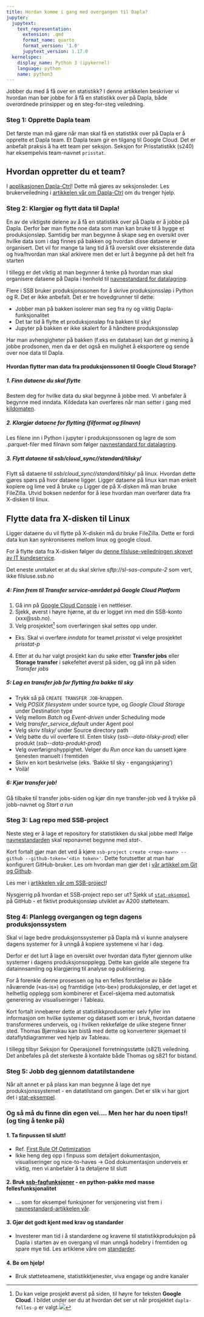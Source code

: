 ```yaml
---
title: Hordan komme i gang med overgangen til Dapla?
jupyter:
  jupytext:
    text_representation:
      extension: .qmd
      format_name: quarto
      format_version: '1.0'
      jupytext_version: 1.17.0
  kernelspec:
    display_name: Python 3 (ipykernel)
    language: python
    name: python3
---
```


Jobber du med å få over en statistikk? 
I denne artikkelen beskriver vi hvordan man bør jobbe for å få en statistikk over på Dapla, både overordnede prinsipper og en steg-for-steg veiledning.

### Steg 1: Opprette Dapla team

Det første man må gjøre når man skal få en statistikk over på Dapla er å opprette et Dapla team. Et Dapla team gir en tilgang til Google Cloud. Det er anbefalt praksis å ha ett team per seksjon. Seksjon for Prisstatistikk (s240) har eksempelvis team-navnet `prisstat`.

::: {.callout-tip}
# Hvordan oppretter du et team?
I [applikasjonen Dapla-Ctrl](https://dapla-ctrl.intern.ssb.no/)! Dette må gjøres av seksjonsleder. Les brukerveiledning i [artikkelen vår om Dapla-Ctrl](https://manual.dapla.ssb.no/statistikkere/dapla-ctrl.html#opprette-team) om du trenger hjelp.
:::

### Steg 2: Klargjør og flytt data til Dapla!

En av de viktigste delene av å få en statistikk over på Dapla er å jobbe på Dapla. Derfor bør man flytte noe data som man kan bruke til å bygge et produksjonsløp. Samtidig bør man begynne å skape seg en oversikt over hvilke data som i dag finnes på bakken og hvordan disse dataene er organisert. Det vil for mange ta lang tid å få oversikt over eksisterende data og hva/hvordan man skal arkivere men det er lurt å begynne på det helt fra starten

I tillegg er det viktig at man begynner å tenke på hvordan man skal organisere dataene på Dapla i henhold til [navnestandard for datalagring](https://manual.dapla.ssb.no/statistikkere/navnestandard.html#mappestruktur).

Flere i SSB bruker produksjonssonen for å skrive produksjonssløp i Python og R. Det er ikke anbefalt. Det er tre hovedgrunner til dette:

* Jobber man på bakken isolerer man seg fra ny og viktig Dapla-funksjonalitet
* Det tar tid å flytte et produksjonsløp fra bakken til sky!
* Jupyter på bakken er ikke skalert for å håndtere produksjonssløp

Har man avhengigheter på bakken (f.eks en database) kan det gi mening å jobbe prodsonen, men da er det også en mulighet å eksportere og sende over noe data til Dapla.



:::{.callout-note collapse=true}
#### Hvordan flytter man data fra produksjonssonen til Google Cloud Storage?

##### 1. Finn dataene du skal flytte

Bestem deg for hvilke data du skal begynne å jobbe med. Vi anbefaler å begynne med inndata. Kildedata kan overføres når man setter i gang med [kildomaten](kildomaten.qmd).

##### 2. Klargjør dataene for flytting (filformat og filnavn)

Les filene inn i Python i jupyter i produksjonssonen og lagre de som .parquet-filer med filnavn som følger [navnestandard for datalagring](navnestandard.qmd).

##### 3. Flytt dataene til ssb/cloud_sync/<dapla-team>/standard/tilsky/

Flytt så dataene til *ssb/cloud_sync/<dapla-team>/standard/tilsky/* på linux.
Hvordan dette gjøres spørs på hvor dataene ligger. Ligger dataene på linux kan man enkelt kopiere og lime ved å bruke `cp`
Ligger de på X-disken må man bruke FileZilla. Utvid boksen nedenfor for å lese hvordan man overfører data fra X-disken til linux.

:::{.callout-tip collapse=true}
# Flytte data fra X-disken til Linux

Ligger dataene du vil flytte på X-disken må du bruke FileZilla. Dette er fordi data kun kan synkroniseres mellom linux og google cloud.

For å flytte data fra X-disken følger du [denne filsluse-veiledningen skrevet av IT kundeservice](https://ssbno.sharepoint.com/sites/IT-service/SitePages/Bruk-av-filsluse.aspx?web=1).

Det eneste unntaket er at du skal skrive *sftp://sl-sas-compute-2* som vert, ikke filsluse.ssb.no

:::

##### 4: Finn frem til Transfer service-området på Google Cloud Platform

1. Gå inn på [Google Cloud Console](https://console.cloud.google.com) i en nettleser.
2. Sjekk, øverst i høyre hjørne, at du er logget inn med din SSB-konto (xxx@ssb.no).
3. Velg prosjektet^[Du kan velge prosjekt øverst på siden, til høyre for teksten **Google Cloud**. I bildet under ser du at hvordan det ser ut når prosjektet `dapla-felles-p` er valgt.![](../images/gcc-project-selector.png){fig-alt="Diagram av mapper i prodsonen og bøtter på Dapla, og hvordan overføringene kan skje mellom de."}] som overføringen skal settes opp under.

* Eks. Skal vi overføre *inndata* for teamet *prisstat* vi velge prosjektet *prisstat-p*

4. Etter at du har valgt prosjekt kan du søke etter **Transfer jobs** eller **Storage transfer** i søkefeltet øverst på siden, og gå inn på siden *Transfer jobs*


##### 5: Lag en transfer job for flytting fra bakke til sky

* Trykk så på `CREATE TRANSFER JOB`-knappen.
* Velg *POSIX filesystem* under source type, og *Google Cloud Storage* under Destination type
* Velg mellom *Batch* og *Event-driven* under Scheduling mode
* Velg *transfer_service_default* under Agent pool
* Velg skriv  *tilsky/* under Source directory path
* Velg bøtte du vil overføre til. Enten tilsky (*ssb-<team-navn>-data-tilsky-prod*) eller produkt (*ssb-<team-navn>-data-produkt-prod*)
* Velg overførignshyppighet. Velger du *Run once* kan du uansett kjøre tjenesten manuelt i fremtiden
* Skriv en kort beskrivelse (eks. 'Bakke til sky - engangskjøring')
* Voilà! 

##### 6: Kjør transfer job!

Gå tilbake til transfer jobs-siden og kjør din nye transfer-job ved å trykke på jobb-navnet og *Start a run*
:::

### Steg 3: Lag repo med SSB-project

Neste steg er å lage et repository for statistikken du skal jobbe med! Ifølge [navnestandarden](https://manual.dapla.ssb.no/statistikkere/navnestandard.html#mappestruktur) skal reponavnet begynne med *stat-*.

Kort fortalt gjør man det ved å kjøre `ssb-project create <repo-navn> --github --github-token='<din token>'`. Dette forutsetter at man har konfigurert GitHub-bruker. Les om hvordan man gjør det i [vår artikkel om Git og Github]().

Les mer i [artikkelen vår om SSB-project](ssb-project.qmd)!

::: {.callout-tip}
Nysgjerrig på hvordan et SSB-project repo ser ut? Sjekk ut [`stat-eksempel`](https://github.com/statisticsnorway/stat-eksempel) på GitHub - et fiktivt produksjonsløp utviklet av A200 støtteteam.
:::

### Steg 4: Planlegg overgangen og tegn dagens produksjonssystem

Skal vi lage bedre produksjonssystemer på Dapla må vi kunne analysere dagens systemer for å unngå å kopiere systemene vi har i dag.

Derfor er det lurt å lage en oversikt over hvordan data flyter gjennom ulike systemer i dagens produksjonsopplegg. Dette kan gjelde alle stegene fra datainnsamling og klargjøring til analyse og publisering. 
 
For å forenkle denne prosessen og ha en felles forståelse av både nåværende («as-is») og framtidige («to-be») produksjonsløp, er det laget et helhetlig opplegg som kombinerer et Excel-skjema med automatisk generering av visualiseringer i Tableau.
 
Kort fortalt innebærer dette at statistikkprodusenter selv fyller inn informasjon om hvilke systemer og datasett som er i bruk, hvordan dataene transformeres underveis, og i hvilken rekkefølge de ulike stegene finner sted. Thomas Bjørnskau kan bistå med dette og konverterer skjemaet til dataflytdiagrammer ved hjelp av Tableau.

I tillegg tilbyr Seksjon for Operasjonell forretningsstøtte (s821) veiledning. Det anbefales på det sterkeste å kontakte både Thomas og s821 for bistand.

### Steg 5: Jobb deg gjennom datatilstandene 

Når alt annet er på plass kan man begynne å lage det nye produksjonssystemet - en datatilstand om gangen. Det er slik vi har gjort det i [stat-eksempel](https://github.com/statisticsnorway/stat-eksempel).

### Og så må du finne din egen vei.... Men her har du noen tips!! (og ting å tenke på)

#### 1. Ta finpussen til slutt!

* Ref. [First Rule Of Optimization](https://wiki.c2.com/?FirstRuleOfOptimization)
* Ikke heng deg opp i finpuss som detaljert dokumentasjon, visualiseringer og nice-to-haves
    -> God dokumentasjon underveis er viktig, men vi anbefaler å ta detaljene til slutt

#### 2. Bruk [ssb-fagfunksjoner](https://github.com/statisticsnorway/ssb-fagfunksjoner) - en python-pakke med masse fellesfunksjonalitet

* ... som for eksempel funksjoner for versjonering vist frem i [navnestandard-artikkelen vår](navnestandard.qmd).

#### 3. Gjør det godt kjent med krav og standarder

* Investerer man tid i å standardene og kravene til statistikkproduksjon på Dapla i starten av en overgang vil man unngå hodebry i fremtiden og spare mye tid. Les artiklene våre om  [standarder](https://manual.dapla.ssb.no/statistikkere/standarder.html).

#### 4. Be om hjelp!

* Bruk støtteteamene, statistikktjenester, viva engage og andre kanaler